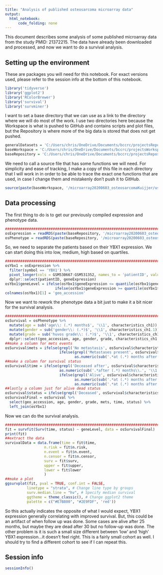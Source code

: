 ```yaml
---
title: "Analysis of published osteosarcoma microarray data"
output:
  html_notebook:
      code_folding: none
---
```


This document describes some analysis of some published microarray data from the study PMID: 21372215. The data have already been downloaded and processed, and now we want to do a survival analysis.

## Setting up the environment

These are packages you will need for this notebook. For exact versions used, please refer to the session info at the bottom of this notebook.

```r
library('tidyverse')
library('ggplot2')
library('RColorBrewer')
library('survival')
library('survminer')
```

I want to set a base directory that we can use as a link to the directory where we will do most of the work. I use two directories here because the Workspace is what is pushed to GitHub and contains scripts and plot files, but the Repository is where more of the big data is stored that does not get pushed.

```r
generalDatasets = 'C:/Users/chris/OneDrive/Documents/bccrc/projectsRepository/generalDatasets'
baseWorkspace = 'C:/Users/chris/OneDrive/Documents/bccrc/projectsWorkspace/sorensenLab/relatedToYbx1'
baseRepository = 'C:/Users/chris/OneDrive/Documents/bccrc/projectsRepository/sorensenLab/relatedToYbx1'
```

We need to call a source file that has some functions we will need. For simplicity and ease of tracking, I make a copy of this file in each directory that I will work in in order to be able to trace the exact one functions that are used, in case I change them and mistakenly don't push it to GitHub.

```r
source(paste(baseWorkspace, '/microarray20200603_osteosarcomaKuijjer/userDefinedFunctions.R', sep = ''))
```

## Data processing

The first thing to do is to get our previously compiled expression and phenotype data.

```r
##################################################################################
osExpression = readRDS(paste(baseRepository, '/microarray20200603_osteosarcomaKuijjer/dataset_osteoExpressionData.rds', sep = ''))
osPhenotype = readRDS(paste(baseRepository, '/microarray20200603_osteosarcomaKuijjer/dataset_osteoPhenotypeData.rds', sep = ''))
```

So, we need to separate the patients based on their YBX1 expression. We can start doing this into low, medium, high based on quartiles.

```r
##################################################################################
osYbx1 = osExpression %>%
  filter(symbol == 'YBX1') %>%
  pivot_longer(cols = GSM530667:GSM531352, names_to = 'patientID', values_to = 'geneExpression') %>%
  dplyr::select(patientID, geneExpression)
osYbx1$geneLevel = ifelse(osYbx1$geneExpression <= quantile(osYbx1$geneExpression)[2], 'low',
                       ifelse(osYbx1$geneExpression >= quantile(osYbx1$geneExpression)[4], 'high', 'medium'))
colnames(osYbx1)[1] = 'geo_accession'
```

Now we want to rework the phenotype data a bit just to make it a bit nicer for the survival analysis.

```r
##################################################################################
osSurvival = osPhenotype %>%
  mutate(age = sub('age\\: (.*) months$', '\\1', characteristics_ch1)) %>%
  mutate(gender = sub('gender\\: (.*)$', '\\1', characteristics_ch1.1)) %>%
  mutate(grade = sub('huvos grade\\: (.*)$', '\\1', characteristics_ch1.4)) %>%
  dplyr::select(geo_accession, age, gender, grade, characteristics_ch1.5, characteristics_ch1.6)
##make a column for mets events
osSurvival$mets = ifelse(grepl('No metastasis', osSurvival$characteristics_ch1.5), NA, 
                         ifelse(grepl('Metastases present', osSurvival$characteristics_ch1.5), 0,
                                as.numeric(sub('.*at (.*) months after diagnosis of the primary tumor', '\\1', osSurvival$characteristics_ch1.5))))
##make a column for survival status
osSurvival$time = ifelse(grepl('Deceased after', osSurvival$characteristics_ch1.6), 
                         as.numeric(sub('.*after (.*) months\\.', '\\1', osSurvival$characteristics_ch1.6)), 
                         ifelse(grepl('Alive', osSurvival$characteristics_ch1.6), 
                                as.numeric(sub('.*at (.*) months after diagnosis of the primary tumor', '\\1', osSurvival$characteristics_ch1.6)),
                                as.numeric(sub('.*at (.*) months after diagnosis of the primary tumor', '\\1', osSurvival$characteristics_ch1.6))))
##lastly a column just for alive dead status
osSurvival$status = ifelse(grepl('Deceased', osSurvival$characteristics_ch1.6), 2, 1)
osSurvivalFinal = osSurvival %>%
  select(geo_accession, age, gender, grade, mets, time, status) %>%
  left_join(osYbx1)
```

Now we can do the survival analysis.

```r
##################################################################################
fit = survfit(Surv(time, status) ~ geneLevel, data = osSurvivalFinal)
print(fit)
##extract the data
survivalData = data.frame(time = fit$time,
                  n.risk = fit$n.risk,
                  n.event = fit$n.event,
                  n.censor = fit$n.censor,
                  surv = fit$surv,
                  upper = fit$upper,
                  lower = fit$lower
                  )
##make a plot
ggsurvplot(fit, pval = TRUE, conf.int = FALSE,
          linetype = "strata", # Change line type by groups
          surv.median.line = "hv", # Specify median survival
          ggtheme = theme_classic(), # Change ggplot2 theme
          palette = c("#E7B800", "#2E9FDF", 'red'))
```


So this actually indicates the opposite of what I would expect, YBX1 expression generally correlating with improved survival. But, this could be an artifact of when follow up was done. Some cases are alive after 25 months, but maybe they are dead after 30 but no follow-up was done. The other problem is it is such a small size different between 'low' and 'high' YBX1 expression...it doesn't feel right. This is a fairly small cohort as well. I should try to find a different cohort to see if I can repeat this.

## Session info

```r
sessionInfo()
```

